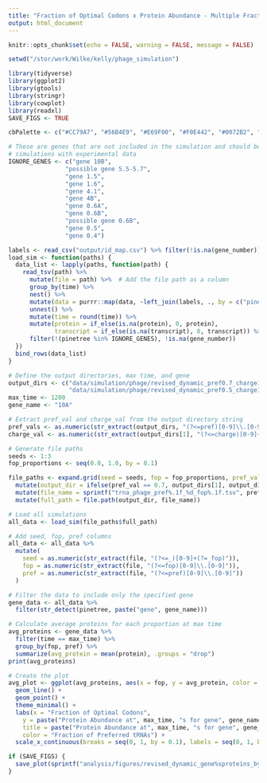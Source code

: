 ```yaml
---
title: "Fraction of Optimal Codons x Protein Abundance - Multiple Fractions of Preferred tRNAs"
output: html_document
---
```


```r
knitr::opts_chunk$set(echo = FALSE, warning = FALSE, message = FALSE)

setwd("/stor/work/Wilke/kelly/phage_simulation")

library(tidyverse)
library(ggplot2)
library(gtools)
library(stringr)
library(cowplot)
library(readxl)
SAVE_FIGS <- TRUE

cbPalette <- c("#CC79A7", "#56B4E9", "#E69F00", "#F0E442", "#0072B2", "#D55E00", "#009E73", "#999999")

# These are genes that are not included in the simulation and should be removed before comparing
# simulations with experimental data
IGNORE_GENES <- c("gene 10B",
                "possible gene 5.5-5.7",
                "gene 1.5",
                "gene 1.6",
                "gene 4.1",
                "gene 4B",
                "gene 0.6A",
                "gene 0.6B",
                "possible gene 0.6B",
                "gene 0.5",
                "gene 0.4")
```

```r
labels <- read_csv("output/id_map.csv") %>% filter(!is.na(gene_number))
load_sim <- function(paths) {
  data_list <- lapply(paths, function(path) {
    read_tsv(path) %>%
      mutate(file = path) %>%  # Add the file path as a column
      group_by(time) %>%
      nest() %>%
      mutate(data = purrr::map(data, ~left_join(labels, ., by = c("pinetree" = "species")))) %>%
      unnest() %>%
      mutate(time = round(time)) %>%
      mutate(protein = if_else(is.na(protein), 0, protein),
             transcript = if_else(is.na(transcript), 0, transcript)) %>%
      filter(!(pinetree %in% IGNORE_GENES), !is.na(gene_number))
  })
  bind_rows(data_list)
}

# Define the output directories, max time, and gene
output_dirs <- c("data/simulation/phage/revised_dynamic_pref0.7_charge10",
                 "data/simulation/phage/revised_dynamic_pref0.5_charge10")
max_time <- 1200
gene_name <- "10A"

# Extract pref_val and charge_val from the output directory string
pref_vals <- as.numeric(str_extract(output_dirs, "(?<=pref)[0-9]\\.[0-9]"))
charge_val <- as.numeric(str_extract(output_dirs[1], "(?<=charge)[0-9]+"))

# Generate file paths
seeds <- 1:3
fop_proportions <- seq(0.0, 1.0, by = 0.1)

file_paths <- expand.grid(seed = seeds, fop = fop_proportions, pref_val = pref_vals) %>%
  mutate(output_dir = ifelse(pref_val == 0.7, output_dirs[1], output_dirs[2])) %>%
  mutate(file_name = sprintf("trna_phage_pref%.1f_%d_fop%.1f.tsv", pref_val, seed, fop)) %>%
  mutate(full_path = file.path(output_dir, file_name))

# Load all simulations
all_data <- load_sim(file_paths$full_path)

# Add seed, fop, pref columns
all_data <- all_data %>%
  mutate(
    seed = as.numeric(str_extract(file, "(?<=_)[0-9]+(?=_fop)")),
    fop = as.numeric(str_extract(file, "(?<=fop)[0-9]\\.[0-9]")),
    pref = as.numeric(str_extract(file, "(?<=pref)[0-9]\\.[0-9]"))
  )

# Filter the data to include only the specified gene
gene_data <- all_data %>%
  filter(str_detect(pinetree, paste("gene", gene_name)))

# Calculate average proteins for each proportion at max time
avg_proteins <- gene_data %>%
  filter(time == max_time) %>%
  group_by(fop, pref) %>%
  summarize(avg_protein = mean(protein), .groups = "drop")
print(avg_proteins)

# Create the plot
avg_plot <- ggplot(avg_proteins, aes(x = fop, y = avg_protein, color = as.factor(pref))) +
  geom_line() +
  geom_point() +
  theme_minimal() +
  labs(x = "Fraction of Optimal Codons", 
    y = paste("Protein Abundance at", max_time, "s for gene", gene_name), 
    title = paste("Protein Abundance at", max_time, "s for gene", gene_name, "\nfor Fractions of Optimal Codons   [ tRNA charge rate:", charge_val,"]"),
    color = "Fraction of Preferred tRNAs") +
  scale_x_continuous(breaks = seq(0, 1, by = 0.1), labels = seq(0, 1, by = 0.1))

if (SAVE_FIGS) {
  save_plot(sprintf("analysis/figures/revised_dynamic_gene%sproteins_by_codon_proportion_%ds_multipref_charge%d.pdf", gene_name, max_time, charge_val), avg_plot, base_width = 6, base_height = 6)
}
```